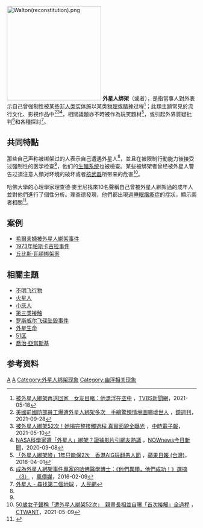 [[File:Walton(reconstitution).png|250px]]
'''外星人绑架'''（{{lang-en|Alien abduction}}或者{{lang|en|abduction phenomenon}}），是指當事人對外表示自己曾强制性被某些[[外星人|非人类实体]]施以某类[[物理|物理]]或[[精神|精神]]过程<ref name="被外星人綁架">[https://news.tvbs.com.tw/world/1511392 被外星人綁架再送回家　女友目睹：他漂浮在空中] {{Wayback|url=https://news.tvbs.com.tw/world/1511392 |date=20210930230649 }}，[[TVBS新聞網|TVBS新聞網]]，2021-05-18</ref>；此類主題常見於流行文化、影視作品中<ref name="遭外星人綁架多次">[https://www.mirrormedia.mg/story/20210928web001/ 美國前國防部員工爆遭外星人綁架多次　手繪驚悚情境圖嚇壞世人] {{Wayback|url=https://www.mirrormedia.mg/story/20210928web001/ |date=20210930225748 }}，[[鏡週刊|鏡週刊]]，2021-09-28</ref><ref name="揭完整接觸過程">[https://www.chinatimes.com/hottopic/20210510001779-260809?chdtv 被外星人綁架52次！她揭完整接觸過程 真實面貌全曝光] {{Wayback|url=https://www.chinatimes.com/hottopic/20210510001779-260809?chdtv |date=20210930222937 }}，[[中時電子報|中時電子報]]，2021-05-10</ref><ref name="遭「外星人」綁架？">[https://www.nownews.com/news/5056651 NASA科學家遭「外星人」綁架？證據影片引網友熱議] {{Wayback|url=https://www.nownews.com/news/5056651 |date=20210930230325 }}，[[NOWnews今日新聞|NOWnews今日新聞]]，2020-09-08</ref>，相關議題亦不時被作為玩笑題材<ref name="「外星人綁架險」">[https://tw.appledaily.com/international/20180401/KIRG3X4FKF7JBTCLFNDCDHAKHM/ 「外星人綁架險」1年只能保2次　香港AIG玩翻愚人節] {{Wayback|url=https://tw.appledaily.com/international/20180401/KIRG3X4FKF7JBTCLFNDCDHAKHM/ |date=20210930224214 }}，[[蘋果日報_(台灣)|蘋果日報 (台灣)]]，2018-04-01</ref>，或引起外界質疑批判<ref name="哈佛醫學博士">[https://www.storm.mg/article/79063?page=1 成為外星人綁架事件專家的哈佛醫學博士：《他們異類，他們成功！》選摘（3）] {{Wayback|url=https://www.storm.mg/article/79063?page=1 |date=20210930231219 }}，[[風傳媒|風傳媒]]，2016-02-09</ref>和各種探討<ref name="第二個地球">[http://scitech.people.com.cn/BIG5/25509/54887/index.html 外星人 - 尋找第二個地球] {{Wayback|url=http://scitech.people.com.cn/BIG5/25509/54887/index.html |date=20211001023211 }}，[[人民網|人民網]]</ref>。

==共同特點==
那些自己声称被绑架过的人表示自己遭遇外星人<ref name="遭「外星人」綁架？"/>，並且在被限制行動能力後接受过强制性的医学检查<ref name="遭外星人綁架多次"/>，他们的[[生殖系统|生殖系统]]也被檢查。某些被绑架者曾经被外星人警告过須注意人類对环境的破坏或者[[核武器|核武器]]所带来的危害<ref name="「首次接觸」">[https://www.ctwant.com/article/116360/ 50歲女子聲稱「遭外星人綁架52次」　親畫長相並自曝「首次接觸」全過程] {{Wayback|url=https://www.ctwant.com/article/116360/ |date=20210930232443 }}，[[CTWANT|CTWANT]]，2021-05-09</ref>。

哈佛大學的心理學家理查德·麥里尼找來10名聲稱自己曾被外星人綁架過的成年人並對他們進行了個性分析。理查德發現，他們都出現過[[睡眠癱瘓症|睡眠癱瘓症]]的症狀，顯示兩者相關<ref>{{cite web|url=http://health.enorth.com.cn/system/2003/02/19/000510176.shtml|title=美国一项研究：见过外星人的都患睡眠瘫痪症|publisher=广州日报|author=樊蕙|website=北方网|date=2003-02-19|archive-url=https://web.archive.org/web/20131203012510/http://health.enorth.com.cn/system/2003/02/19/000510176.shtml|archive-date=2013-12-03|access-date=2014-01-04|dead-url=no}}</ref>。

== 案例 ==
* [[希爾夫婦被外星人綁架事件|希爾夫婦被外星人綁架事件]]
* [[1973年帕斯卡古拉事件|1973年帕斯卡古拉事件]]
* [[丘比斯·瓦頓綁架案|丘比斯·瓦頓綁架案]]

== 相關主題 ==
{{commonscat|Aliens}}
{{refbegin|2}}
* [[不明飞行物|不明飞行物]]
* [[火星人|火星人]]
* [[小灰人|小灰人]]
* [[第三类接触|第三类接触]]
* [[罗斯威尔飞碟坠毁事件|罗斯威尔飞碟坠毁事件]]
* [[外星生命|外星生命]]
* [[51区|51区]]
* [[喬治·亞當斯基|喬治·亞當斯基]]

{{refend}}

==参考资料==
{{reflist}}

{{不明飛行物}}
[[Category:陰謀論|A]]
[[Category:傳說中的外星生命|A]]
[[Category:外星人绑架现象|Category:外星人绑架现象]]
[[Category:幽浮相关现象|Category:幽浮相关现象]]